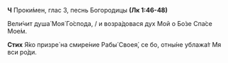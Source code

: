 **Ч** Проки́мен, глас 3, песнь Богородицы **(Лк 1:46-48)**

Вели́чит душа́ Моя́ Го́спода, / и возра́довася дух Мой о Бо́зе Спа́се Мое́м.

**Стих** Я́ко призре́ на смире́ние Рабы́ Своея́, се бо, отны́не ублажа́т Мя вси ро́ди.
